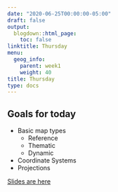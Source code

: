 ```yaml
---
date: "2020-06-25T00:00:00-05:00"
draft: false
output:
  blogdown::html_page:
    toc: false
linktitle: Thursday
menu:
  geog_info:
    parent: week1
    weight: 40
title: Thursday
type: docs
---
```

  
## Goals for today

- Basic map types
  - Reference
  - Thematic
  - Dynamic

- Coordinate Systems
- Projections 

[Slides are here](https://murraygeo.com/slides/intro_geographic_information/Day04/slides.html)
